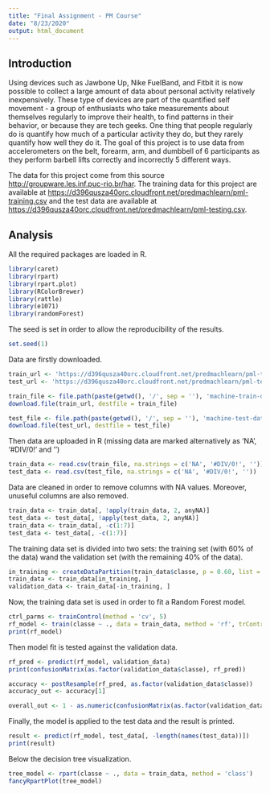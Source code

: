```yaml
---
title: "Final Assignment - PM Course"
date: "8/23/2020"
output: html_document
---
```


## Introduction

Using devices such as Jawbone Up, Nike FuelBand, and Fitbit it is now possible to collect a large amount of data about personal activity relatively inexpensively. These type of devices are part of the quantified self movement - a group of enthusiasts who take measurements about themselves regularly to improve their health, to find patterns in their behavior, or because they are tech geeks. One thing that people regularly do is quantify how much of a particular activity they do, but they rarely quantify how well they do it. The goal of this project is to use data from accelerometers on the belt, forearm, arm, and dumbbell of 6 participants as they perform barbell lifts correctly and incorrectly 5 different ways.

The data for this project come from this source <http://groupware.les.inf.puc-rio.br/har>. The training data for this project are available at <https://d396qusza40orc.cloudfront.net/predmachlearn/pml-training.csv>
and the test data are available at <https://d396qusza40orc.cloudfront.net/predmachlearn/pml-testing.csv>.

## Analysis
All the required packages are loaded in R. 
```r
library(caret)
library(rpart)
library(rpart.plot)
library(RColorBrewer)
library(rattle)
library(e1071)
library(randomForest)
```

The seed is set in order to allow the reproducibility of the results.

```r
set.seed(1)
```

Data are firstly downloaded. 
```r
train_url <- 'https://d396qusza40orc.cloudfront.net/predmachlearn/pml-training.csv'
test_url <- 'https://d396qusza40orc.cloudfront.net/predmachlearn/pml-testing.csv'

train_file <- file.path(paste(getwd(), '/', sep = ''), 'machine-train-data.csv')
download.file(train_url, destfile = train_file)

test_file <- file.path(paste(getwd(), '/', sep = ''), 'machine-test-data.csv')
download.file(test_url, destfile = test_file)
```

Then data are uploaded in R (missing data are marked alternatively as 'NA', '#DIV/0!' and '')
```r
train_data <- read.csv(train_file, na.strings = c('NA', '#DIV/0!', ''))
test_data <- read.csv(test_file, na.strings = c('NA', '#DIV/0!', ''))
```

Data are cleaned in order to remove columns with NA values. Moreover, unuseful columns are also removed.  
```r
train_data <- train_data[, !apply(train_data, 2, anyNA)] 
test_data <- test_data[, !apply(test_data, 2, anyNA)] 
train_data <- train_data[, -c(1:7)]
test_data <- test_data[, -c(1:7)]
```

The training data set is divided into two sets: the training set (with 60% of the data) wand the validation set (with the remaining 40% of the data).
```r
in_training <- createDataPartition(train_data$classe, p = 0.60, list = FALSE)
train_data <- train_data[in_training, ]
validation_data <- train_data[-in_training, ]
```

Now, the training data set is used in order to fit a Random Forest model. 
```r
ctrl_parms <- trainControl(method = 'cv', 5)
rf_model <- train(classe ~ ., data = train_data, method = 'rf', trControl = ctrl_parms, ntree = 10)
print(rf_model)
```

Then model fit is tested against the validation data. 
```r
rf_pred <- predict(rf_model, validation_data)
print(confusionMatrix(as.factor(validation_data$classe), rf_pred))
```

```r
accuracy <- postResample(rf_pred, as.factor(validation_data$classe))
accuracy_out <- accuracy[1]

overall_out <- 1 - as.numeric(confusionMatrix(as.factor(validation_data$classe), rf_pred)$overall[1])
```

Finally, the model is applied to the test data and the result is printed.
```r
result <- predict(rf_model, test_data[, -length(names(test_data))])
print(result)
```

Below the decision tree visualization. 
```r
tree_model <- rpart(classe ~ ., data = train_data, method = 'class')
fancyRpartPlot(tree_model)
```



